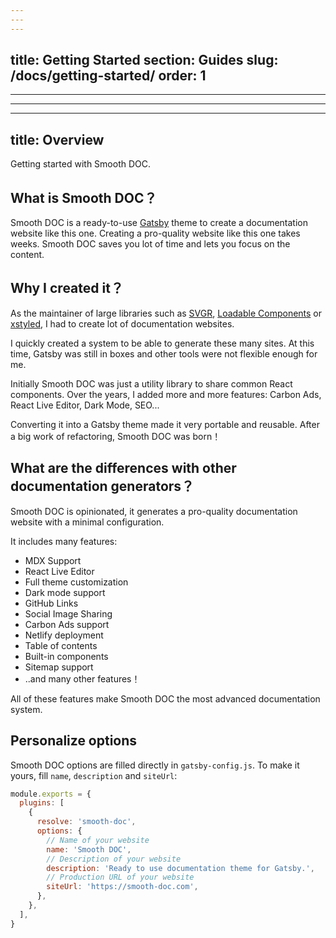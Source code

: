 ```yaml
---
---
---
```

title: Getting Started
section: Guides
slug: /docs/getting-started/
order: 1
---

---
---
---
title: Overview
---

Getting started with Smooth DOC.

<carbon-ad />

## What is Smooth DOC？

Smooth DOC is a ready-to-use [Gatsby](https://gatsbyjs.com/) theme to create a documentation website like this one. Creating a pro-quality website like this one takes weeks. Smooth DOC saves you lot of time and lets you focus on the content.

## Why I created it？

As the maintainer of large libraries such as [SVGR](https://react-svgr.com/), [Loadable Components](https://loadable-components.com/) or [xstyled](https://xstyled.dev/), I had to create lot of documentation websites.

I quickly created a system to be able to generate these many sites. At this time, Gatsby was still in boxes and other tools were not flexible enough for me.

Initially Smooth DOC was just a utility library to share common React components. Over the years, I added more and more features: Carbon Ads, React Live Editor, Dark Mode, SEO...

Converting it into a Gatsby theme made it very portable and reusable. After a big work of refactoring, Smooth DOC was born！

## What are the differences with other documentation generators？

Smooth DOC is opinionated, it generates a pro-quality documentation website with a minimal configuration.

It includes many features:

- MDX Support
- React Live Editor
- Full theme customization
- Dark mode support
- GitHub Links
- Social Image Sharing
- Carbon Ads support
- Netlify deployment
- Table of contents
- Built-in components
- Sitemap support
- ..and many other features！

All of these features make Smooth DOC the most advanced documentation system.

## Personalize options

Smooth DOC options are filled directly in `gatsby-config.js`. To make it yours, fill `name`, `description` and `siteUrl`:

```js
module.exports = {
  plugins: [
    {
      resolve: 'smooth-doc',
      options: {
        // Name of your website
        name: 'Smooth DOC',
        // Description of your website
        description: 'Ready to use documentation theme for Gatsby.',
        // Production URL of your website
        siteUrl: 'https://smooth-doc.com',
      },
    },
  ],
}
```
